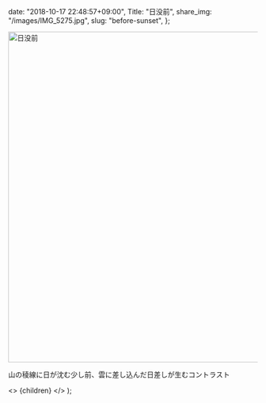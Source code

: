 
  date: "2018-10-17 22:48:57+09:00",
  Title: "日没前",
  share_img: "/images/IMG_5275.jpg",
  slug: "before-sunset",
};

<img src="/images/IMG_5275.jpg" alt="日没前" width="1000" height="667" loading="lazy" />

山の稜線に日が沈む少し前、雲に差し込んだ日差しが生むコントラスト

  <>
    <Head>
      <title>{meta.Title} | 異郷好実</title>
    </Head>
    <PostLayout meta={meta}>{children}</PostLayout>
  </>
);
